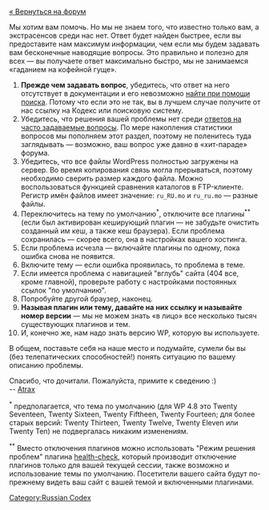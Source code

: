 [https://ru.wordpress.org/support/forums/ « Вернуться на форум]

Мы хотим вам помочь. Но мы не знаем того, что известно только вам, а экстрасенсов среди нас нет. Ответ будет найден быстрее, если вы предоставите нам максимум информации, чем если мы будем задавать вам бесконечные наводящие вопросы. Это правильно и полезно для всех — вы получаете ответ максимально быстро, мы не занимаемся «гаданием на кофейной гуще».

# '''Прежде чем задавать вопрос''', убедитесь, что ответ на него отсутствует в документации и его невозможно [https://ru.wordpress.org/support/search/ найти при помощи поиска]. Потому что если это не так, вы в лучшем случае получите от нас ссылку на Кодекс или поисковую систему.
# Убедитесь, что решения вашей проблемы нет среди [[Вопросы и ответы|ответов на часто задаваемые вопросы]]. По мере накопления статистики вопросов мы пополняем этот раздел, поэтому не поленитесь туда заглядывать — возможно, ваш вопрос уже давно в «хит-параде» форума.
# Убедитесь, что все файлы WordPress полностью загружены на сервер. Во время копирования связь могла прерываться, поэтому необходимо сверить размер каждого файла. Можно воспользоваться функцией сравнения каталогов в FTP-клиенте. Регистр имён файлов имеет значение: <tt>ru_RU.mo</tt> и <tt>ru_ru.mo</tt> — разные файлы.
# Переключитесь на тему по умолчанию<sup>*</sup>, отключите все плагины<sup>**</sup> (eсли был активирован кеширующий плагин — не забудьте очистить созданный им кеш, а также кеш браузера). Если проблема сохранилась — скорее всего, она в настройках вашего хостинга.
# Если проблема исчезла — включайте плагины по одному, пока ошибка снова не появится. 
# Включите тему — если ошибка проявилась, то проблема в теме.
# Если имеется проблема с навигацией "вглубь" сайта (404 все, кроме главной), проверьте работу с настройками постоянных ссылок "по умолчанию".
# Попробуйте другой браузер, наконец.
# '''Называя плагин или тему, давайте на них ссылку и называйте номер версии''' — мы не можем знать «в лицо» все несколько тысяч существующих плагинов и тем.
# И, конечно же, нам надо знать версию WP, которую вы используете.

В общем, поставьте себя на наше место и подумайте, сумели бы вы (без телепатических способностей!) понять ситуацию по вашему описанию проблемы. 

Спасибо, что дочитали. Пожалуйста, примите к сведению :)<BR/>
-- [[User:Atrax|Atrax]]

<sup>*</sup> предполагается, что тема по умолчанию (для WP 4.8 это Twenty Seventeen, Twenty Sixteen, Twenty Fiftheen, Twenty Fourteen; для более старых версий: Twenty Thirteen, Twenty Twelve, Twenty Eleven или Twenty Ten) не подвергалась никаким изменениям.

<sup>**</sup> Вместо отключения плагинов можно использовать "Режим решения проблем" плагина [https://ru.wordpress.org/plugins/health-check/ health-check], который производит отключение плагинов только для вашей текущей сессии, также возможно и использование темы по умолчанию. Посетители вашего сайта будут по-прежнему видеть ваш сайт с вашей темой и включенными плагинами.


[[Category:Russian Codex]]